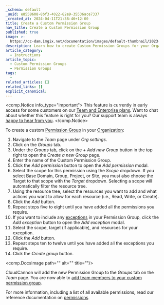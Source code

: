 ```yaml
---
_schema: default
_uuid: e8558608-8bf3-4022-82e9-35536ace7337
_created_at: 2024-04-11T21:38:46+12:00
title: Create a Custom Permission Group
nav_title: Create a Custom Permission Group
published: true
image: >-
  https://cc-dam.imgix.net/documentation/images/default-thumbnail/2023-Q4/CloudCannon-Documentation-Thumbnail.png
description: Learn how to create Custom Permission Groups for your Organization.
article_category:
  - Instructions
article_topic:
  - Custom Permission Groups
  - Permission Groups
tags:
  -
related_articles: []
related_links: []
explicit_canonical:
---
```

<comp.Notice info_type="important">
  This feature is currently in early access for some customers on our [Team and Enterprise plans](/pricing/). Want to chat about whether this feature is right for you? Our support team is always <a href="mailto:success@cloudcannon.com?subject=A%20question%20about%20custom%20Permission%20Groups" rel="noreferrer">happy to hear from you</a>.
</comp.Notice>

To create a custom [Permission Group](/documentation/articles/what-are-permission-groups/) in your [Organization](/documentation/articles/what-is-an-organization/):

1. Navigate to the *Team* page under *Org settings*.
2. Click on the *Groups* tab.
3. Under the *Groups* tab, click on the *\+ Add new Group* button in the top right to open the *Create a new Group* page.
4. Enter the name of the Custom Permission Group.
5. Click the *Add permission* button to open the *Add permission* modal.
6. Select the scope for this permission using the *Scope* dropdown. If you select Base Domain, Group, Project, or Site, you must also choose the Target to that scope with the *Target* dropdown. Selecting a scope will automatically filter the resource tree.
7. Using the resource tree, select the resources you want to add and what actions you want to allow for each resource (i.e., Read, Write, or Create).
8. Click the *Add* button.
9. Repeat steps five to eight until you have added all the permissions you require.
10. If you want to include any <a href="https://real-violin.cloudvent.net/documentation/articles/what-are-custom-permission-groups/#exceptions" target="_blank" rel="noopener">exceptions</a> in your Permission Group, click the *Add exception* button to open the *Add exception* modal.
11. Select the scope, target (if applicable), and resources for your exception.
12. Click the *Add* button.
13. Repeat steps ten to twelve until you have added all the exceptions you require.
14. Click the *Create group* button.

<comp.DocsImage path="" alt="" title=""/>

CloudCannon will add the new Permission Group to the *Groups* tab on the *Team* page. You are now able to [add team members to your custom permission group](/documentation/articles/add-a-team-member-to-a-permission-group/).

For more information, including a list of all available permissions, read our reference documentation on [permissions](/documentation/articles/permissions-reference/).